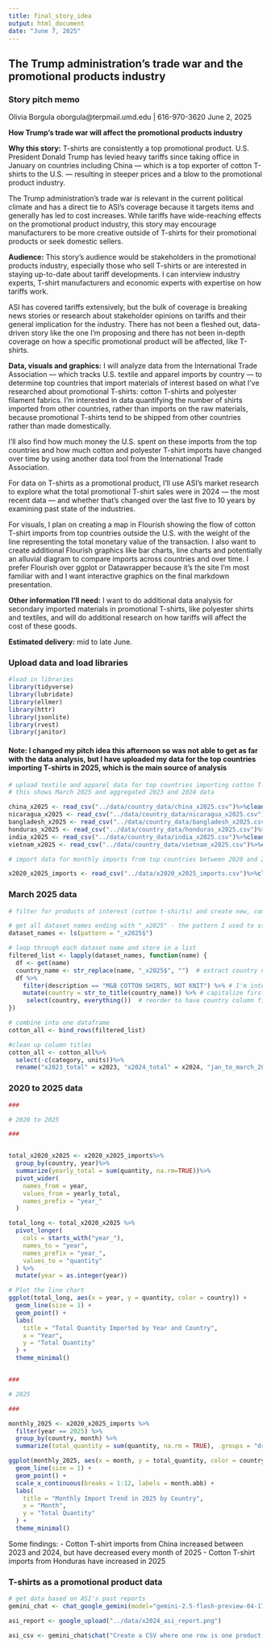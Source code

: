 ```yaml
---
title: final_story_idea
output: html_document
date: "June 7, 2025"
---
```


## The Trump administration's trade war and the promotional products industry 

### Story pitch memo

Olivia Borgula
oborgula@terpmail.umd.edu | 616-970-3620
June 2, 2025

<b>How Trump’s trade war will affect the promotional products industry</b>

<b>Why this story:</b> T-shirts are consistently a top promotional product. U.S. President Donald Trump has levied heavy tariffs since taking office in January on countries including China — which is a top exporter of cotton T-shirts to the U.S. — resulting in steeper prices and a blow to the promotional product industry.  

The Trump administration’s trade war is relevant in the current political climate and has a direct tie to ASI’s coverage because it targets items and generally has led to cost increases. While tariffs have wide-reaching effects on the promotional product industry, this story may encourage manufacturers to be more creative outside of T-shirts for their promotional products or seek domestic sellers. 

<b>Audience:</b> This story’s audience would be stakeholders in the promotional products industry, especially those who sell T-shirts or are interested in staying up-to-date about tariff developments. I can interview industry experts, T-shirt manufacturers and economic experts with expertise on how tariffs work.

ASI has covered tariffs extensively, but the bulk of coverage is breaking news stories or research about stakeholder opinions on tariffs and their general implication for the industry. There has not been a fleshed out, data-driven story like the one I’m proposing and there has not been in-depth coverage on how a specific promotional product will be affected, like T-shirts.  

<b>Data, visuals and graphics:</b> I will analyze data from the International Trade Association — which tracks U.S. textile and apparel imports by country — to determine top countries that import materials of interest based on what I’ve researched about promotional T-shirts: cotton T-shirts and polyester filament fabrics. I’m interested in data quantifying the number of shirts imported from other countries, rather than imports on the raw materials, because promotional T-shirts tend to be shipped from other countries rather than made domestically. 

I’ll also find how much money the U.S. spent on these imports from the top countries and how much cotton and polyester T-shirt imports have changed over time by using another data tool from the International Trade Association. 

For data on T-shirts as a promotional product, I’ll use ASI’s market research to explore what the total promotional T-shirt sales were in 2024 — the most recent data — and whether that’s changed over the last five to 10 years by examining past state of the industries. 

For visuals, I plan on creating a map in Flourish showing the flow of cotton T-shirt imports from top countries outside the U.S. with the weight of the line representing the total monetary value of the transaction. I also want to create additional Flourish graphics like bar charts, line charts and potentially an alluvial diagram to compare imports across countries and over time. I prefer Flourish over ggplot or Datawrapper because it’s the site I’m most familiar with and I want interactive graphics on the final markdown presentation. 

<b>Other information I’ll need:</b> I want to do additional data analysis for secondary imported materials in promotional T-shirts, like polyester shirts and textiles, and will do additional research on how tariffs will affect the cost of these goods. 

<b>Estimated delivery:</b> mid to late June. 

### Upload data and load libraries  
```r
#load in libraries 
library(tidyverse)
library(lubridate)
library(ellmer)
library(httr)
library(jsonlite)
library(rvest)
library(janitor)
```
#### Note: I changed my pitch idea this afternoon so was not able to get as far with the data analysis, but I have uploaded my data for the top countries importing T-shirts in 2025, which is the main source of analysis
```r
# upload textile and apparel data for top countries importing cotton T-shirts
# this shows March 2025 and aggregated 2023 and 2024 data

china_x2025 <- read_csv("../data/country_data/china_x2025.csv")%>%clean_names()  
nicaragua_x2025 <- read_csv("../data/country_data/nicaragua_x2025.csv")%>%clean_names()
bangladesh_x2025 <- read_csv("../data/country_data/bangladesh_x2025.csv")%>%clean_names()
honduras_x2025 <- read_csv("../data/country_data/honduras_x2025.csv")%>%clean_names()
india_x2025 <- read_csv("../data/country_data/india_x2025.csv")%>%clean_names()
vietnam_x2025 <- read_csv("../data/country_data/vietnam_x2025.csv")%>%clean_names()

# import data for monthly imports from top countries between 2020 and 2025

x2020_x2025_imports <- read_csv("../data/x2020_x2025_imports.csv")%>%clean_names()
```

### March 2025 data 
```r
# filter for products of interest (cotton t-shirts) and create new, combined dataset for all countries 

# get all dataset names ending with "_x2025" - the pattern I used to store all files 
dataset_names <- ls(pattern = "_x2025$")

# loop through each dataset name and store in a list
filtered_list <- lapply(dataset_names, function(name) {
  df <- get(name)  
  country_name <- str_replace(name, "_x2025$", "")  # extract country name
  df %>%
    filter(description == "M&B COTTON SHIRTS, NOT KNIT") %>% # I'm interested in cotton shirts
    mutate(country = str_to_title(country_name)) %>% # capitalize first letter of each country
     select(country, everything())  # reorder to have country column first
})

# combine into one dataframe 
cotton_all <- bind_rows(filtered_list)

#clean up column titles 
cotton_all <- cotton_all%>%
  select(-c(category, units))%>%
  rename("x2023_total" = x2023, "x2024_total" = x2024, "jan_to_march_2025" = ytd_current_month_2025, "jan_to_march_2024" = ytd_current_month_2024)
```

### 2020 to 2025 data

```r
### 

# 2020 to 2025

### 


total_x2020_x2025 <- x2020_x2025_imports%>%
  group_by(country, year)%>%
  summarize(yearly_total = sum(quantity, na.rm=TRUE))%>%
  pivot_wider(
    names_from = year,
    values_from = yearly_total,
    names_prefix = "year_"
  )

total_long <- total_x2020_x2025 %>%
  pivot_longer(
    cols = starts_with("year_"),
    names_to = "year",
    names_prefix = "year_",
    values_to = "quantity"
  ) %>%
  mutate(year = as.integer(year))

# Plot the line chart
ggplot(total_long, aes(x = year, y = quantity, color = country)) +
  geom_line(size = 1) +
  geom_point() +
  labs(
    title = "Total Quantity Imported by Year and Country",
    x = "Year",
    y = "Total Quantity"
  ) +
  theme_minimal()


### 

# 2025

###

monthly_2025 <- x2020_x2025_imports %>%
  filter(year == 2025) %>%
  group_by(country, month) %>%
  summarize(total_quantity = sum(quantity, na.rm = TRUE), .groups = "drop")

ggplot(monthly_2025, aes(x = month, y = total_quantity, color = country)) +
  geom_line(size = 1) +
  geom_point() +
  scale_x_continuous(breaks = 1:12, labels = month.abb) +
  labs(
    title = "Monthly Import Trend in 2025 by Country",
    x = "Month",
    y = "Total Quantity"
  ) +
  theme_minimal()
```

Some findings: 
- Cotton T-shirt imports from China increased between 2023 and 2024, but have decreased every month of 2025
- Cotton T-shirt imports from Honduras have increased in 2025 

### T-shirts as a promotional product data 

```r
# get data based on ASI's past reports 
gemini_chat <- chat_google_gemini(model="gemini-2.5-flash-preview-04-17")

asi_report <- google_upload("../data/x2024_asi_report.png")

asi_csv <- gemini_chat$chat("Create a CSV where one row is one product in the pie chart, and columns are the values corresponding to each product", asi_report)
```

